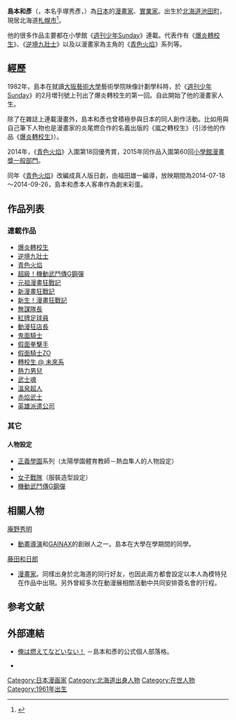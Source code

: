 {{Infobox 漫画家|
| 姓名 = 島本 和彥
| 本名 = 手塚秀彥
| 日語原文 = しまもと かずひこ
| 羅馬字 = Shimamoto Kazuhiko
| 出生地點 = {{flagicon|Japan}}  [[日本|日本]][[北海道|北海道]][[十勝綜合振興局|十勝綜合振興局]][[中川郡_(十勝綜合振興局)|中川郡]][[池田町_(北海道)|池田町]]
| 國籍 = {{JPN}}
| 出生日期 = {{Birth date and age|1961|4|26}}
| 職業 = [[漫画家|漫画家]]、[[實業家|實業家]]
| 活躍時期 = 1981年至今
| 類型 = [[少年漫畫|少年漫畫]]<br />[[青年漫畫|青年漫畫]]<br />[[戲仿|戲仿漫畫]]
| 代表作 = 《[[爆炎轉校生|爆炎轉校生]]》<br />《[[溫泉超人|溫泉超人]]》<br />《[[逆境九壯士|逆境九壯士]]》<br/>《[[青色火焰|青色火焰]]》
| 獎項 = 1. 第18回{{tsl|ja|文化庁メディア芸術祭マンガ部門|文化廳媒體藝術祭漫畫部門}}<br />2. 第60回[[小學館漫畫獎|小學館漫畫獎]]<br />（上述二項為《[[青色火焰|青色火焰]]》）
| 公式網站 =
}}
{{japanese|japanese=島本 和彦|kana=しまもと かずひこ|romaji=Shimamoto Kazuhiko}}

'''島本和彥'''（{{lang-ja|島本和彦}}，本名手塚秀彥，{{bd|1961年|4月26日||}}）為[[日本|日本]]的[[漫畫家|漫畫家]]、[[實業家|實業家]]。出生於[[北海道|北海道]][[池田町_(北海道)|池田町]]，現居北海道[[札幌市|札幌市]]<ref name="syoten_navi">{{Cite web|url = http://www.core-nt.co.jp/syoten_nav/archives/2363|title = 北海道書店ナビ 第54回 TSUTAYA札幌インター店|publisher = 株式会社コア・アソシエイツ|accessdate = 2013-07-18|language = ja|archive-date = 2021-02-04|archive-url = https://web.archive.org/web/20210204032748/http://www.core-nt.co.jp/syoten_nav/archives/2363|dead-url = no}}</ref>。

他的很多作品主要都在小學館《[[週刊少年Sunday|週刊少年Sunday]]》連載。代表作有《[[爆炎轉校生|爆炎轉校生]]》、《[[逆境九壯士|逆境九壯士]]》以及以漫畫家為主角的《[[青色火焰|青色火焰]]》系列等。

== 經歷 ==
1982年，島本在就讀[[大阪藝術大學|大阪藝術大學]]藝術學院映像計劃學科時，於《[[週刊少年Sunday|週刊少年Sunday]]》的2月増刊號上刊出了爆炎轉校生的第一回。自此開始了他的漫畫家人生。

除了在雜誌上連載漫畫外，島本和彥也曾積極參與日本的同人創作活動。比如用與自己筆下人物也是漫畫家的炎尾燃合作的名義出版的《嵐之轉校生》（引涉他的作品《[[爆炎轉校生|爆炎轉校生]]》）。

2014年，《[[青色火焰|青色火焰]]》入圍第18回{{tsl|ja|文化庁メディア芸術祭マンガ部門|文化廳媒體藝術祭漫畫部門}}優秀賞，2015年同作品入圍第60回[[小學館漫畫獎|小學館漫畫獎一般部門]]。

同年《[[青色火焰|青色火焰]]》改編成真人版日劇，由福田雄一編導，放映期間為2014-07-18～2014-09-26，島本和彥本人客串作為劇末彩蛋。

== 作品列表 ==
=== 連載作品 ===
* [[爆炎轉校生|爆炎轉校生]]
* [[逆境九壯士|逆境九壯士]]
* [[青色火焰|青色火焰]]
* [[超級！機動武鬥傳G鋼彈|超級！機動武鬥傳G鋼彈]]
* [[元祖漫畫狂戰記|元祖漫畫狂戰記]]
* [[新漫畫狂戰記|新漫畫狂戰記]]
* [[新生！漫畫狂戰記|新生！漫畫狂戰記]]
* [[無謀隊長|無謀隊長]]
* [[紅牌足球員|紅牌足球員]]
* [[動漫狂店長|動漫狂店長]]
* [[鬼面騎士|鬼面騎士]]
* [[假面拳擊手|假面拳擊手]]
* [[假面騎士ZO|假面騎士ZO]]
* [[轉校生_@_未來系|轉校生 @ 未來系]]
* [[熱力男兒|熱力男兒]]
* [[武士魂|武士魂]]
* [[溫泉超人|溫泉超人]]
* [[赤焰武士|赤焰武士]]
* [[英雄派遣公司|英雄派遣公司]]

=== 其它 ===
==== 人物設定 ====
* [[私立正義學園|正義學園]]系列（太陽學園體育教師－熱血隼人的人物設定）
* {{tsl|ja|アニメ店長||動畫店長}}
* [[女子戰隊|女子戰隊]]（服裝造型設定）
* [[機動武鬥傳G鋼彈|機動武鬥傳G鋼彈]]

== 相關人物 ==
; [[庵野秀明|庵野秀明]]
* [[導演|動畫導演]]和[[GAINAX|GAINAX]]的創辦人之一。島本在大學在學期間的同學。
; [[藤田和日郎|藤田和日郎]]
* [[漫畫家|漫畫家]]。同樣出身於北海道的同行好友，也因此兩方都會設定以本人為模特兒在作品中出現。另外曾經多次在動漫展相關活動中共同安排簽名會的行程。

== 参考文献 ==
{{reflist}}

== 外部連結 ==
* {{ja}}[http://yaplog.jp/simakazu/ 俺は燃えてなどいない！] {{Wayback|url=http://yaplog.jp/simakazu/ |date=20181227140356 }}－島本和彥的公式個人部落格。
* {{ja}}{{Twitter|simakazu}}

{{Authority control}}
{{DEFAULTSORT:Shimamoto Kazuhiko}}
[[Category:日本漫画家|Category:日本漫画家]]
[[Category:北海道出身人物|Category:北海道出身人物]]
[[Category:在世人物|Category:在世人物]]
[[Category:1961年出生|Category:1961年出生]]